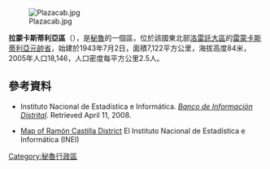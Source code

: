 [[Image:Plazacab.jpg|right]]

'''拉蒙卡斯蒂利亞區'''（{{lang-es|Distrito de Ramón Castilla}}），是[[秘魯|秘魯]]的一個區，位於該國東北部[[洛雷託大區|洛雷託大區]]的[[雷蒙卡斯蒂利亞元帥省|雷蒙卡斯蒂利亞元帥省]]，始建於1943年7月2日，面積7,122平方公里，海拔高度84米，2005年人口18,146，人口密度每平方公里2.5人。

==參考資料==
*{{es icon}} Instituto Nacional de Estadística e Informática. ''[https://web.archive.org/web/20080423164200/http://desa.inei.gob.pe/mapas/bid/ Banco de Información Distrital]''. Retrieved April 11, 2008.
*[http://proyectos.inei.gob.pe/output/bid_AMAUTA60525388323068.png Map of Ramón Castilla District]{{dead link|date=2017年12月 |bot=InternetArchiveBot |fix-attempted=yes }} El Instituto Nacional de Estadística e Informática (INEI)

{{Peru-geo-stub}}
[[Category:秘魯行政區|Category:秘魯行政區]]